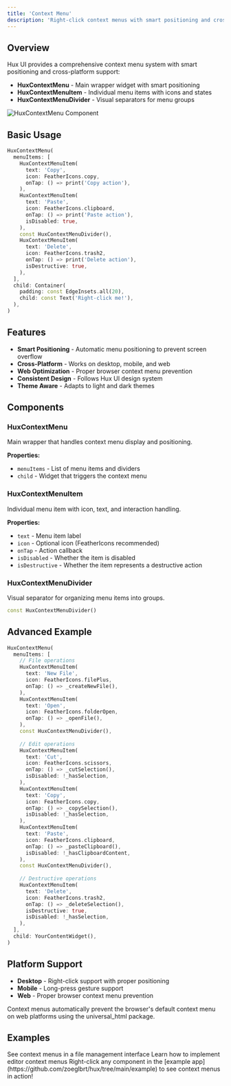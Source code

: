```yaml
---
title: 'Context Menu'
description: 'Right-click context menus with smart positioning and cross-platform support'
---
```


## Overview

Hux UI provides a comprehensive context menu system with smart positioning and cross-platform support:

- **HuxContextMenu** - Main wrapper widget with smart positioning
- **HuxContextMenuItem** - Individual menu items with icons and states
- **HuxContextMenuDivider** - Visual separators for menu groups

![HuxContextMenu Component](/images/hux-context-menu.png)

## Basic Usage

```dart
HuxContextMenu(
  menuItems: [
    HuxContextMenuItem(
      text: 'Copy',
      icon: FeatherIcons.copy,
      onTap: () => print('Copy action'),
    ),
    HuxContextMenuItem(
      text: 'Paste',
      icon: FeatherIcons.clipboard,
      onTap: () => print('Paste action'),
      isDisabled: true,
    ),
    const HuxContextMenuDivider(),
    HuxContextMenuItem(
      text: 'Delete',
      icon: FeatherIcons.trash2,
      onTap: () => print('Delete action'),
      isDestructive: true,
    ),
  ],
  child: Container(
    padding: const EdgeInsets.all(20),
    child: const Text('Right-click me!'),
  ),
)
```

## Features

- **Smart Positioning** - Automatic menu positioning to prevent screen overflow
- **Cross-Platform** - Works on desktop, mobile, and web
- **Web Optimization** - Proper browser context menu prevention
- **Consistent Design** - Follows Hux UI design system
- **Theme Aware** - Adapts to light and dark themes

## Components

### HuxContextMenu

Main wrapper that handles context menu display and positioning.

**Properties:**
- `menuItems` - List of menu items and dividers
- `child` - Widget that triggers the context menu

### HuxContextMenuItem

Individual menu item with icon, text, and interaction handling.

**Properties:**
- `text` - Menu item label
- `icon` - Optional icon (FeatherIcons recommended)
- `onTap` - Action callback
- `isDisabled` - Whether the item is disabled
- `isDestructive` - Whether the item represents a destructive action

### HuxContextMenuDivider

Visual separator for organizing menu items into groups.

```dart
const HuxContextMenuDivider()
```

## Advanced Example

```dart
HuxContextMenu(
  menuItems: [
    // File operations
    HuxContextMenuItem(
      text: 'New File',
      icon: FeatherIcons.filePlus,
      onTap: () => _createNewFile(),
    ),
    HuxContextMenuItem(
      text: 'Open',
      icon: FeatherIcons.folderOpen,
      onTap: () => _openFile(),
    ),
    const HuxContextMenuDivider(),
    
    // Edit operations
    HuxContextMenuItem(
      text: 'Cut',
      icon: FeatherIcons.scissors,
      onTap: () => _cutSelection(),
      isDisabled: !_hasSelection,
    ),
    HuxContextMenuItem(
      text: 'Copy',
      icon: FeatherIcons.copy,
      onTap: () => _copySelection(),
      isDisabled: !_hasSelection,
    ),
    HuxContextMenuItem(
      text: 'Paste',
      icon: FeatherIcons.clipboard,
      onTap: () => _pasteClipboard(),
      isDisabled: !_hasClipboardContent,
    ),
    const HuxContextMenuDivider(),
    
    // Destructive operations
    HuxContextMenuItem(
      text: 'Delete',
      icon: FeatherIcons.trash2,
      onTap: () => _deleteSelection(),
      isDestructive: true,
      isDisabled: !_hasSelection,
    ),
  ],
  child: YourContentWidget(),
)
```

## Platform Support

- **Desktop** - Right-click support with proper positioning
- **Mobile** - Long-press gesture support
- **Web** - Proper browser context menu prevention

<Note>
  Context menus automatically prevent the browser's default context menu on web platforms using the universal_html package.
</Note>

## Examples

<CardGroup cols={2}>
  <Card
    title="File Manager"
    icon="folder"
    href="/examples/file-manager"
  >
    See context menus in a file management interface
  </Card>
  <Card
    title="Text Editor"
    icon="edit"
    href="/examples/text-editor"
  >
    Learn how to implement editor context menus
  </Card>
</CardGroup>

<Tip>
  Right-click any component in the [example app](https://github.com/zoeglbrt/hux/tree/main/example) to see context menus in action!
</Tip>
